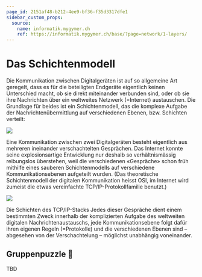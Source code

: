 ```yaml
---
page_id: 2151af48-b212-4ee9-bf36-f35d3317dfe1
sidebar_custom_props:
  source:
    name: informatik.mygymer.ch
    ref: https://informatik.mygymer.ch/base/?page=network/1-layers/
---
```


# Das Schichtenmodell
Die Kommunikation zwischen Digitalgeräten ist auf so allgemeine Art geregelt, dass es für die beteiligten Endgeräte eigentlich keinen Unterschied macht, ob sie direkt miteinander verbunden sind, oder ob sie ihre Nachrichten über ein weltweites Netzwerk (=Internet) austauschen. Die Grundlage für beides ist ein Schichtenmodell, das die komplexe Aufgabe der Nachrichtenübermittlung auf verschiedenen Ebenen, bzw. Schichten verteilt:

![](img/schichtenmodell-einfach.svg)

Eine Kommunikation zwischen zwei Digitalgeräten besteht eigentlich aus mehreren ineinander verschachtelten Gesprächen. Das Internet konnte seine explosionsartige Entwicklung nur deshalb so verhältnismässig reibungslos überstehen, weil die verschiedenen «Gespräche» schon früh mithilfe eines sauberen Schichtenmodells auf verschiedene Kommunikationsebenen aufgeteilt wurden. (Das theoretische Schichtenmodell der digitalen Kommunikation heisst OSI, im Internet wird zumeist die etwas vereinfachte TCP/IP-Protokollfamilie benutzt.)

![](img/schichtenmodell-oinf.png)

Die Schichten des TCP/IP-Stacks
Jedes dieser Gespräche dient einem bestimmten Zweck innerhalb der komplizierten Aufgabe des weltweiten digitalen Nachrichtenaustauschs, jede Kommunikationsebene folgt dafür ihren eigenen Regeln (=Protokolle) und die verschiedenen Ebenen sind – abgesehen von der Verschachtelung – möglichst unabhängig voneinander.

## Gruppenpuzzle 🧩
TBD